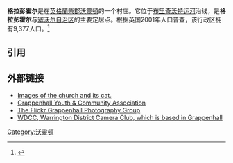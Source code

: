 {{infobox UK place 
|中文名= 格拉彭霍尔
|official_name =Grappenhall
|map_type=                  柴郡
|latitude=                  53.372503 
|longitude=                 -2.542999
|os_grid_reference=         SJ639863
| population = 
| population_ref = 
|unitary_england=           [[沃靈頓|沃靈頓]]
|lieutenancy_england=       [[柴郡|柴郡]]
|region=                    西北英格蘭
|country=                   英格蘭
|post_town=                 WARRINGTON
|postcode_district=         WA4
|postcode_area=             WA
|dial_code=                 01925
}}

'''格拉彭霍尔'''是在[[英格蘭|英格蘭]][[柴郡|柴郡]][[沃靈頓|沃靈頓]]的一个村庄。它位于[[布里奇沃特运河|布里奇沃特运河]]沿线，是'''格拉彭霍尔'''与[[塞沃尔|塞沃尔]][[自治区|自治区]]的主要定居点。根据英国2001年人口普查，该行政区拥有9,377人口。<ref name=2001census>{{citation|url=http://neighbourhood.statistics.gov.uk/dissemination/LeadTableView.do?a=3&b=790890&c=Grappenhall&d=16&e=15&g=388221&i=1001x1003x1004&m=0&enc=1&dsFamilyId=7792001|title=2001 Census: Grappenhall and Thelwall civil parish|publisher=Office for National Statistics|accessdate=10 June 2007|archive-date=2016-03-06|archive-url=https://web.archive.org/web/20160306070545/http://neighbourhood.statistics.gov.uk/dissemination/LeadTableView.do?a=3&b=790890&c=Grappenhall&d=16&e=15&g=388221&i=1001x1003x1004&m=0&enc=1&dsFamilyId=7792001|dead-url=no}}</ref>

==引用==
{{reflist}}

== 外部链接 ==
*[http://www.virtual-knutsford.co.uk/frameset.php?main=/archaeology/j_cheshirecat1.htm Images of the church and its cat.] {{Wayback|url=http://www.virtual-knutsford.co.uk/frameset.php?main=%2Farchaeology%2Fj_cheshirecat1.htm |date=20170828104740 }}
*[http://www.grappenhall.com Grappenhall Youth & Community Association] {{Wayback|url=http://www.grappenhall.com/ |date=20201130005624 }}
*[http://www.flickr.com/groups/grappenhall/ The Flickr Grappenhall Photography Group] {{Wayback|url=http://www.flickr.com/groups/grappenhall/ |date=20170121123835 }}
*[http://www.thewdcc.org.uk/ WDCC, Warrington District Camera Club, which is based in Grappenhall] {{Wayback|url=http://www.thewdcc.org.uk/ |date=20210126060318 }}


[[Category:沃靈頓|Category:沃靈頓]]


{{Cheshire-geo-stub}}